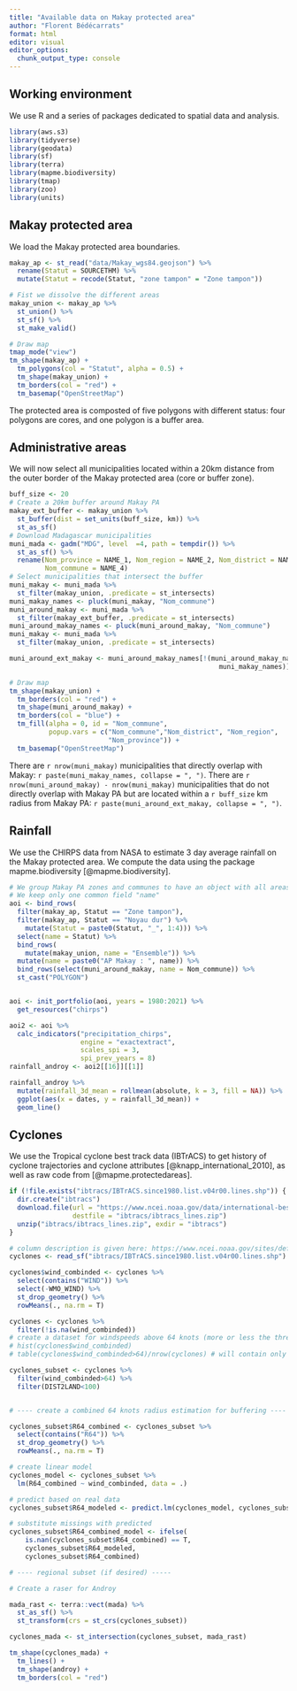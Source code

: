 ```yaml
---
title: "Available data on Makay protected area"
author: "Florent Bédécarrats"
format: html
editor: visual
editor_options: 
  chunk_output_type: console
---
```


## Working environment

We use R and a series of packages dedicated to spatial data and analysis.

```r
library(aws.s3)
library(tidyverse)
library(geodata)
library(sf)
library(terra)
library(mapme.biodiversity)
library(tmap)
library(zoo)
library(units)
```

## Makay protected area

We load the Makay protected area boundaries.

```r

makay_ap <- st_read("data/Makay_wgs84.geojson") %>%
  rename(Statut = SOURCETHM) %>%
  mutate(Statut = recode(Statut, "zone tampon" = "Zone tampon"))

# Fist we dissolve the different areas
makay_union <- makay_ap %>%
  st_union() %>%
  st_sf() %>%
  st_make_valid()

# Draw map
tmap_mode("view")
tm_shape(makay_ap) +
  tm_polygons(col = "Statut", alpha = 0.5) +
  tm_shape(makay_union) +
  tm_borders(col = "red") + 
  tm_basemap("OpenStreetMap")
```

The protected area is composted of five polygons with different status: four polygons are cores, and one polygon is a buffer area.

## Administrative areas

We will now select all municipalities located within a 20km distance from the outer border of the Makay protected area (core or buffer zone).

```r

buff_size <- 20
# Create a 20km buffer around Makay PA
makay_ext_buffer <- makay_union %>%
  st_buffer(dist = set_units(buff_size, km)) %>%
  st_as_sf()
# Download Madagascar municipalities
muni_mada <- gadm("MDG", level  =4, path = tempdir()) %>%
  st_as_sf() %>%
  rename(Nom_province = NAME_1, Nom_region = NAME_2, Nom_district = NAME_3,
         Nom_commune = NAME_4)
# Select municipalities that intersect the buffer
muni_makay <- muni_mada %>%
  st_filter(makay_union, .predicate = st_intersects)
muni_makay_names <- pluck(muni_makay, "Nom_commune")
muni_around_makay <- muni_mada %>%
  st_filter(makay_ext_buffer, .predicate = st_intersects)
muni_around_makay_names <- pluck(muni_around_makay, "Nom_commune")
muni_makay <- muni_mada %>%
  st_filter(makay_union, .predicate = st_intersects)

muni_around_ext_makay <- muni_around_makay_names[!(muni_around_makay_names %in% 
                                                     muni_makay_names)]

# Draw map
tm_shape(makay_union) +
  tm_borders(col = "red") + 
  tm_shape(muni_around_makay) + 
  tm_borders(col = "blue") +
  tm_fill(alpha = 0, id = "Nom_commune", 
          popup.vars = c("Nom_commune","Nom_district", "Nom_region", 
                         "Nom_province")) +
  tm_basemap("OpenStreetMap")
```

There are `r nrow(muni_makay)` municipalities that directly overlap with Makay: `r paste(muni_makay_names, collapse = ", ")`. There are `r nrow(muni_around_makay) - nrow(muni_makay)` municipalities that do not directly overlap with Makay PA but are located within a `r buff_size` km radius from Makay PA: `r paste(muni_around_ext_makay, collapse = ", ")`.

## Rainfall

We use the CHIRPS data from NASA to estimate 3 day average rainfall on the Makay protected area. We compute the data using the package mapme.biodiversity [@mapme.biodiversity].

```r
# We group Makay PA zones and communes to have an object with all areas of interest
# We keep only one common field "name"
aoi <- bind_rows(
  filter(makay_ap, Statut == "Zone tampon"),
  filter(makay_ap, Statut == "Noyau dur") %>% 
    mutate(Statut = paste0(Statut, "_", 1:4))) %>%
  select(name = Statut) %>%
  bind_rows(
    mutate(makay_union, name = "Ensemble")) %>%
  mutate(name = paste0("AP Makay : ", name)) %>%
  bind_rows(select(muni_around_makay, name = Nom_commune)) %>%
  st_cast("POLYGON")


aoi <- init_portfolio(aoi, years = 1980:2021) %>%
  get_resources("chirps")

aoi2 <- aoi %>%
  calc_indicators("precipitation_chirps",
                  engine = "exactextract",
                  scales_spi = 3,
                  spi_prev_years = 8)
rainfall_androy <- aoi2[[16]][[1]]

rainfall_androy %>%
  mutate(rainfall_3d_mean = rollmean(absolute, k = 3, fill = NA)) %>%
  ggplot(aes(x = dates, y = rainfall_3d_mean)) +
  geom_line()
```

## Cyclones

We use the Tropical cyclone best track data (IBTrACS) to get history of cyclone trajectories and cyclone attributes [@knapp_international_2010], as well as raw code from [@mapme.protectedareas].

```r
if (!file.exists("ibtracs/IBTrACS.since1980.list.v04r00.lines.shp")) {
  dir.create("ibtracs")
  download.file(url = "https://www.ncei.noaa.gov/data/international-best-track-archive-for-climate-stewardship-ibtracs/v04r00/access/shapefile/IBTrACS.since1980.list.v04r00.lines.zip", 
                destfile = "ibtracs/ibtracs_lines.zip")
  unzip("ibtracs/ibtracs_lines.zip", exdir = "ibtracs")
}

# column description is given here: https://www.ncei.noaa.gov/sites/default/files/2021-07/IBTrACS_v04_column_documentation.pdf
cyclones <- read_sf("ibtracs/IBTrACS.since1980.list.v04r00.lines.shp")

cyclones$wind_combinded <- cyclones %>%
  select(contains("WIND")) %>%
  select(-WMO_WIND) %>%
  st_drop_geometry() %>%
  rowMeans(., na.rm = T)

cyclones <- cyclones %>%
  filter(!is.na(wind_combinded))
# create a dataset for windspeeds above 64 knots (more or less the threashold for winds to cause forest disturbances)
# hist(cyclones$wind_combinded)
# table(cyclones$wind_combinded>64)/nrow(cyclones) # will contain only about 19% of all obs. 

cyclones_subset <- cyclones %>% 
  filter(wind_combinded>64) %>% 
  filter(DIST2LAND<100)


# ---- create a combined 64 knots radius estimation for buffering ----

cyclones_subset$R64_combined <- cyclones_subset %>%
  select(contains("R64")) %>%
  st_drop_geometry() %>%
  rowMeans(., na.rm = T)

# create linear model
cyclones_model <- cyclones_subset %>% 
  lm(R64_combined ~ wind_combinded, data = .)

# predict based on real data 
cyclones_subset$R64_modeled <- predict.lm(cyclones_model, cyclones_subset)

# substitute missings with predicted
cyclones_subset$R64_combined_model <- ifelse(
    is.nan(cyclones_subset$R64_combined) == T,
    cyclones_subset$R64_modeled,
    cyclones_subset$R64_combined)

# ---- regional subset (if desired) -----

# Create a raser for Androy

mada_rast <- terra::vect(mada) %>%
  st_as_sf() %>%
  st_transform(crs = st_crs(cyclones_subset))

cyclones_mada <- st_intersection(cyclones_subset, mada_rast)

tm_shape(cyclones_mada) +
  tm_lines() + 
  tm_shape(androy) +
  tm_borders(col = "red")

```
